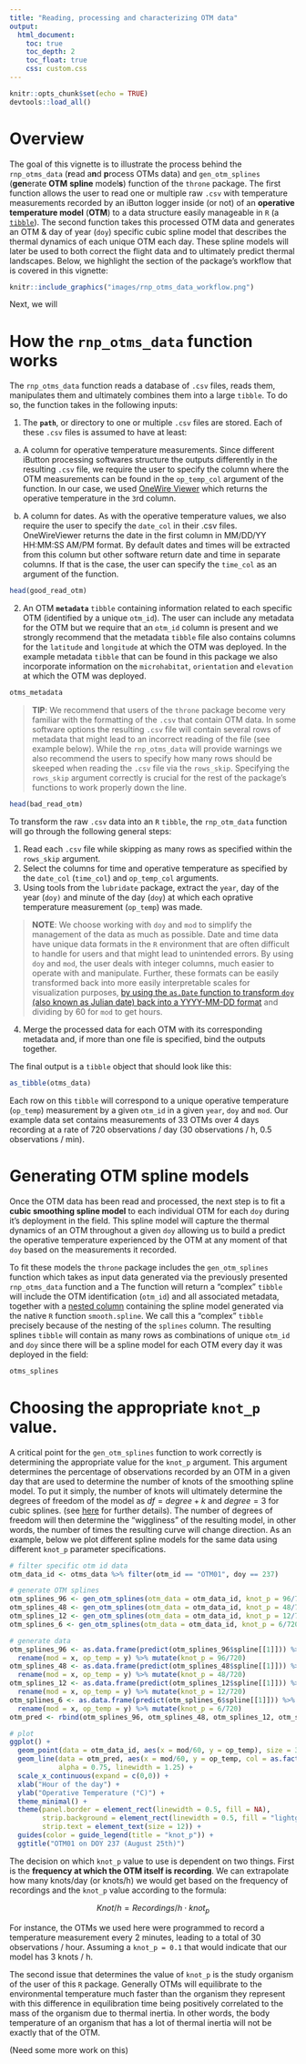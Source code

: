 ```yaml
---
title: "Reading, processing and characterizing OTM data"
output:
  html_document:
    toc: true
    toc_depth: 2
    toc_float: true
    css: custom.css
---
```


```r
knitr::opts_chunk$set(echo = TRUE)
devtools::load_all()
```

# Overview

The goal of this vignette is to illustrate the process behind the `rnp_otms_data` (**r**ead a**n**d **p**rocess OTMs data) and `gen_otm_splines` (**gen**erate **OTM** **spline** model**s**) function of the `throne` package. The first function allows the user to read one or multiple raw `.csv` with temperature measurements recorded by an iButton logger inside (or not) of an **operative temperature model** (**OTM**) to a data structure easily manageable in `R` (a [`tibble`](https://tibble.tidyverse.org/)). The second function takes this processed OTM data and generates an OTM & day of year (`doy`) specific cubic spline model that describes the thermal dynamics of each unique OTM each day. These spline models will later be used to both correct the flight data and to ultimately predict thermal landscapes. Below, we highlight the section of the package's workflow that is covered in this vignette:

```r
knitr::include_graphics("images/rnp_otms_data_workflow.png")
```

Next, we will

# How the `rnp_otms_data` function works

The `rnp_otms_data` function reads a database of `.csv` files, reads them, manipulates them and ultimately combines them into a large `tibble`. To do so, the function takes in the following inputs:

1.  The **`path`**, or directory to one or multiple `.csv` files are stored. Each of these `.csv` files is assumed to have at least:

a)  A column for operative temperature measurements. Since different iButton processing softwares structure the outputs differently in the resulting `.csv` file, we require the user to specify the column where the OTM measurements can be found in the `op_temp_col` argument of the function. In our case, we used [OneWire Viewer](https://www.analog.com/en/resources/evaluation-hardware-and-software/1-wire-sdks/viewer.html) which returns the operative temperature in the `3`rd column.

b)  A column for dates. As with the operative temperature values, we also require the user to specify the `date_col` in their .csv files. OneWireViewer returns the date in the first column in MM/DD/YY HH:MM:SS AM/PM format. By default dates and times will be extracted from this column but other software return date and time in separate columns. If that is the case, the user can specify the `time_col` as an argument of the function.

```r
head(good_read_otm)
```

2.  An OTM **`metadata`** `tibble` containing information related to each specific OTM (identified by a unique `otm_id`). The user can include any metadata for the OTM but we require that an `otm_id` column is present and we strongly recommend that the metadata `tibble` file also contains columns for the `latitude` and `longitude` at which the OTM was deployed. In the example metadata `tibble` that can be found in this package we also incorporate information on the `microhabitat`, `orientation` and `elevation` at which the OTM was deployed.

```r
otms_metadata
```

> **TIP**: We recommend that users of the `throne` package become very familiar with the formatting of the `.csv` that contain OTM data. In some software options the resulting `.csv` file will contain several rows of metadata that might lead to an incorrect reading of the file (see example below). While the `rnp_otms_data` will provide warnings we also recommend the users to specify how many rows should be skeeped when reading the `.csv` file via the `rows_skip`. Specifying the `rows_skip` argument correctly is crucial for the rest of the package's functions to work properly down the line.

```r
head(bad_read_otm)
```

To transform the raw `.csv` data into an `R` `tibble`, the `rnp_otm_data` function will go through the following general steps:

1.  Read each `.csv` file while skipping as many rows as specified within the `rows_skip` argument.
2.  Select the columns for time and operative temperature as specified by the `date_col` (`time_col`) and `op_temp_col` arguments.
3.  Using tools from the `lubridate` package, extract the `year`, day of the year (`doy)` and minute of the day (`doy`) at which each oprative temperature measurement (`op_temp`) was made.

> **NOTE**: We choose working with `doy` and `mod` to simplify the management of the data as much as possible. Date and time data have unique data formats in the `R` environment that are often difficult to handle for users and that might lead to unintended errors. By using `doy` and `mod`, the user deals with integer columns, much easier to operate with and manipulate. Further, these formats can be easily transformed back into more easily interpretable scales for visualization purposes, [by using the `as.Date` function to transform `doy` (also known as Julian date) back into a YYYY-MM-DD format](https://stackoverflow.com/questions/24200014/convert-day-of-year-to-date) and dividing by 60 for `mod` to get hours.

4.  Merge the processed data for each OTM with its corresponding metadata and, if more than one file is specified, bind the outputs together.

The final output is a `tibble` object that should look like this:

```r
as_tibble(otms_data)
```

Each row on this `tibble` will correspond to a unique operative temperature (`op_temp`) measurement by a given `otm_id` in a given `year`, `doy` and `mod`. Our example data set contains measurements of 33 OTMs over 4 days recording at a rate of 720 observations / day (30 observations / h, 0.5 observations / min).

# Generating OTM spline models

Once the OTM data has been read and processed, the next step is to fit a **cubic smoothing spline model** to each individual OTM for each `doy` during it's deployment in the field. This spline model will capture the thermal dynamics of an OTM throughout a given `doy` allowing us to build a predict the operative temperature experienced by the OTM at any moment of that `doy` based on the measurements it recorded. 

To fit these models the `throne` package includes the `gen_otm_splines` function which takes as input data generated via the previously presented `rnp_otms_data` function and a  The function will return a "complex" `tibble` will include the OTM identification (`otm_id`) and all associated metadata, together with a [nested column](https://tidyr.tidyverse.org/articles/nest.html) containing the spline model generated via the native `R` function `smooth.spline`. We call this a "complex" `tibble` precisely because of the nesting of the `splines` column. The resulting splines `tibble` will contain as many rows as combinations of unique `otm_id` and `doy` since there will be a spline model for each OTM every day it was deployed in the field:

```r
otms_splines
```

# Choosing the appropriate `knot_p` value. 

A critical point for the `gen_otm_splines` function to work correctly is determining the appropriate value for the `knot_p` argument. This argument determines the percentage of observations recorded by an OTM in a given day that are used to determine the number of knots of the smoothing spline model. To put it simply, the number of knots will ultimately determine the degrees of freedom of the model as $df = degree + k$ and $degree = 3$ for cubic splines. (see [here](https://stats.stackexchange.com/questions/517375/splines-relationship-of-knots-degree-and-degrees-of-freedom#:~:text=In%20essence%2C%20splines%20are%20piecewise,degree%203%20and%20so%20on.) for further details). The number of degrees of freedom will then determine the "wiggliness" of the resulting model, in other words, the number of times the resulting curve will change direction. As an example, below we plot different spline models for the same data using different `knot_p` parameter specifications.

```r
# filter specific otm id data
otm_data_id <- otms_data %>% filter(otm_id == "OTM01", doy == 237)

# generate OTM splines
otm_splines_96 <- gen_otm_splines(otm_data = otm_data_id, knot_p = 96/720)
otm_splines_48 <- gen_otm_splines(otm_data = otm_data_id, knot_p = 48/720)
otm_splines_12 <- gen_otm_splines(otm_data = otm_data_id, knot_p = 12/720)
otm_splines_6 <- gen_otm_splines(otm_data = otm_data_id, knot_p = 6/720)

# generate data
otm_splines_96 <- as.data.frame(predict(otm_splines_96$spline[[1]])) %>%
  rename(mod = x, op_temp = y) %>% mutate(knot_p = 96/720)
otm_splines_48 <- as.data.frame(predict(otm_splines_48$spline[[1]])) %>%
  rename(mod = x, op_temp = y) %>% mutate(knot_p = 48/720)
otm_splines_12 <- as.data.frame(predict(otm_splines_12$spline[[1]])) %>%
  rename(mod = x, op_temp = y) %>% mutate(knot_p = 12/720)
otm_splines_6 <- as.data.frame(predict(otm_splines_6$spline[[1]])) %>%
  rename(mod = x, op_temp = y) %>% mutate(knot_p = 6/720)
otm_pred <- rbind(otm_splines_96, otm_splines_48, otm_splines_12, otm_splines_6)

# plot
ggplot() +
  geom_point(data = otm_data_id, aes(x = mod/60, y = op_temp), size = 3, alpha = 0.1) +
  geom_line(data = otm_pred, aes(x = mod/60, y = op_temp, col = as.factor(round(knot_p, digits = 3))),
            alpha = 0.75, linewidth = 1.25) +
  scale_x_continuous(expand = c(0,0)) +
  xlab("Hour of the day") +
  ylab("Operative Temperature (°C)") +
  theme_minimal() +
  theme(panel.border = element_rect(linewidth = 0.5, fill = NA),
        strip.background = element_rect(linewidth = 0.5, fill = "lightgray"),
        strip.text = element_text(size = 12)) +
  guides(color = guide_legend(title = "knot_p")) +
  ggtitle("OTM01 on DOY 237 (August 25th)")
```

The decision on which `knot_p` value to use is dependent on two things. First is the **frequency at which the OTM itself is recording**. We can extrapolate how many knots/day (or knots/h) we would get based on the frequency of recordings and the `knot_p` value according to the formula:

$$ Knot/h = Recordings/h \cdot knot_p$$

For instance, the OTMs we used here were programmed to record a temperature measurement every 2 minutes, leading to a total of 30 observations / hour. Assuming a `knot_p = 0.1` that would indicate that our model has 3 knots / h.

The second issue that determines the value of `knot_p` is the study organism of the user of this `R` package. Generally OTMs will equilibrate to the environmental temperature much faster than the organism they represent with this difference in equilibration time being positively correlated to the mass of the organism due to thermal inertia. In other words, the body temperature of an organism that has a lot of thermal inertia will not be exactly that of the OTM.

(Need some more work on this)














